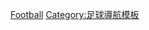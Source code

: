 {{Navbox
|name=亞洲青年運動會足球比賽
| title = [[亞洲青年運動會足球比賽]]
|listclass = hlist
|imageleft = [[Image:Football pictogram.svg|50px]]
|liststyle = padding-right:50px
|list1=
* [[2009年亞洲青年運動會足球比賽|2009]]
* [[2013年亞洲青年運動會足球比賽|2013]]
}}<noinclude>
[[Category:亞洲青年運動會模板|Football]]
[[Category:足球導航模板]]
</noinclude>